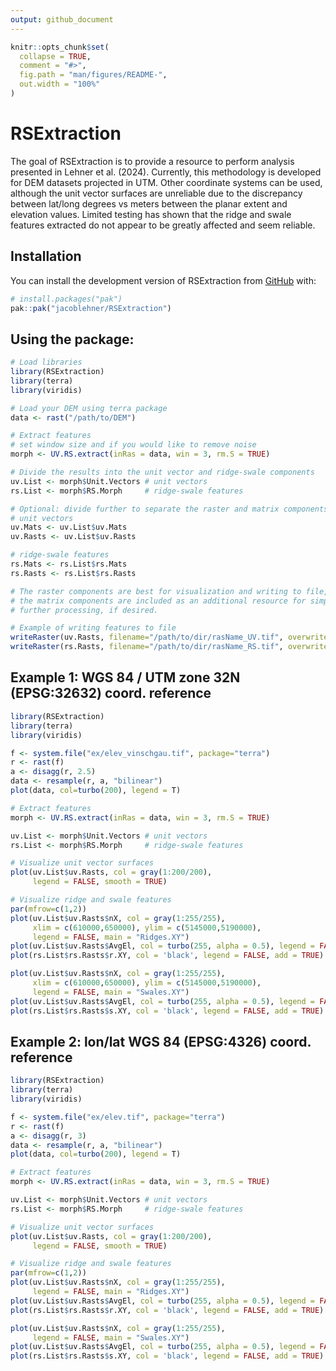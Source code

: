 ```yaml
---
output: github_document
---
```


<!-- README.md is generated from README.Rmd. Please edit that file -->

```r
knitr::opts_chunk$set(
  collapse = TRUE,
  comment = "#>",
  fig.path = "man/figures/README-",
  out.width = "100%"
)
```

# RSExtraction

<!-- badges: start -->
<!-- badges: end -->

The goal of RSExtraction is to provide a resource to perform analysis presented in Lehner et al. (2024). Currently, this methodology is developed for DEM datasets projected in UTM. Other coordinate systems can be used, although the unit vector surfaces are unreliable due to the discrepancy between lat/long degrees vs meters between the planar extent and elevation values. Limited testing has shown that the ridge and swale features extracted do not appear to be greatly affected and seem reliable.

## Installation

You can install the development version of RSExtraction from [GitHub](https://github.com/) with:

``` r
# install.packages("pak")
pak::pak("jacoblehner/RSExtraction")
```
## Using the package:
```r
# Load libraries
library(RSExtraction)
library(terra)
library(viridis)

# Load your DEM using terra package
data <- rast("/path/to/DEM")

# Extract features
# set window size and if you would like to remove noise
morph <- UV.RS.extract(inRas = data, win = 3, rm.S = TRUE)

# Divide the results into the unit vector and ridge-swale components
uv.List <- morph$Unit.Vectors # unit vectors
rs.List <- morph$RS.Morph     # ridge-swale features

# Optional: divide further to separate the raster and matrix components
# unit vectors
uv.Mats <- uv.List$uv.Mats
uv.Rasts <- uv.List$uv.Rasts

# ridge-swale features
rs.Mats <- rs.List$rs.Mats
rs.Rasts <- rs.List$rs.Rasts

# The raster components are best for visualization and writing to file,
# the matrix components are included as an additional resource for simplifying
# further processing, if desired.

# Example of writing features to file
writeRaster(uv.Rasts, filename="/path/to/dir/rasName_UV.tif", overwrite = T)
writeRaster(rs.Rasts, filename="/path/to/dir/rasName_RS.tif", overwrite = T)
```

## Example 1: WGS 84 / UTM zone 32N (EPSG:32632) coord. reference
```r
library(RSExtraction)
library(terra)
library(viridis)

f <- system.file("ex/elev_vinschgau.tif", package="terra")
r <- rast(f) 
a <- disagg(r, 2.5)
data <- resample(r, a, "bilinear")
plot(data, col=turbo(200), legend = T)

# Extract features
morph <- UV.RS.extract(inRas = data, win = 3, rm.S = TRUE)

uv.List <- morph$Unit.Vectors # unit vectors
rs.List <- morph$RS.Morph     # ridge-swale features

# Visualize unit vector surfaces
plot(uv.List$uv.Rasts, col = gray(1:200/200), 
     legend = FALSE, smooth = TRUE)

# Visualize ridge and swale features
par(mfrow=c(1,2))
plot(uv.List$uv.Rasts$nX, col = gray(1:255/255),
     xlim = c(610000,650000), ylim = c(5145000,5190000),
     legend = FALSE, main = "Ridges.XY")
plot(uv.List$uv.Rasts$AvgEl, col = turbo(255, alpha = 0.5), legend = FALSE, add = TRUE)
plot(rs.List$rs.Rasts$r.XY, col = 'black', legend = FALSE, add = TRUE)

plot(uv.List$uv.Rasts$nX, col = gray(1:255/255),
     xlim = c(610000,650000), ylim = c(5145000,5190000),
     legend = FALSE, main = "Swales.XY")
plot(uv.List$uv.Rasts$AvgEl, col = turbo(255, alpha = 0.5), legend = FALSE, add = TRUE)
plot(rs.List$rs.Rasts$s.XY, col = 'black', legend = FALSE, add = TRUE)


```

## Example 2: lon/lat WGS 84 (EPSG:4326) coord. reference
```r
library(RSExtraction)
library(terra)
library(viridis)

f <- system.file("ex/elev.tif", package="terra")
r <- rast(f) 
a <- disagg(r, 3)
data <- resample(r, a, "bilinear")
plot(data, col=turbo(200), legend = T)

# Extract features
morph <- UV.RS.extract(inRas = data, win = 3, rm.S = TRUE)

uv.List <- morph$Unit.Vectors # unit vectors
rs.List <- morph$RS.Morph     # ridge-swale features

# Visualize unit vector surfaces
plot(uv.List$uv.Rasts, col = gray(1:200/200), 
     legend = FALSE, smooth = TRUE)

# Visualize ridge and swale features
par(mfrow=c(1,2))
plot(uv.List$uv.Rasts$nX, col = gray(1:255/255),
     legend = FALSE, main = "Ridges.XY")
plot(uv.List$uv.Rasts$AvgEl, col = turbo(255, alpha = 0.5), legend = FALSE, add = TRUE)
plot(rs.List$rs.Rasts$r.XY, col = 'black', legend = FALSE, add = TRUE)

plot(uv.List$uv.Rasts$nX, col = gray(1:255/255),
     legend = FALSE, main = "Swales.XY")
plot(uv.List$uv.Rasts$AvgEl, col = turbo(255, alpha = 0.5), legend = FALSE, add = TRUE)
plot(rs.List$rs.Rasts$s.XY, col = 'black', legend = FALSE, add = TRUE)


```
